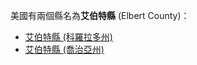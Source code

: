 美國有兩個縣名為'''艾伯特縣''' (Elbert County)：
* [[艾伯特縣_(科羅拉多州)|艾伯特縣 (科羅拉多州)]]
* [[艾伯特縣_(喬治亞州)|艾伯特縣 (喬治亞州)]]
{{disambig|A艾伯特縣|Cat=四字县名消歧义}}
